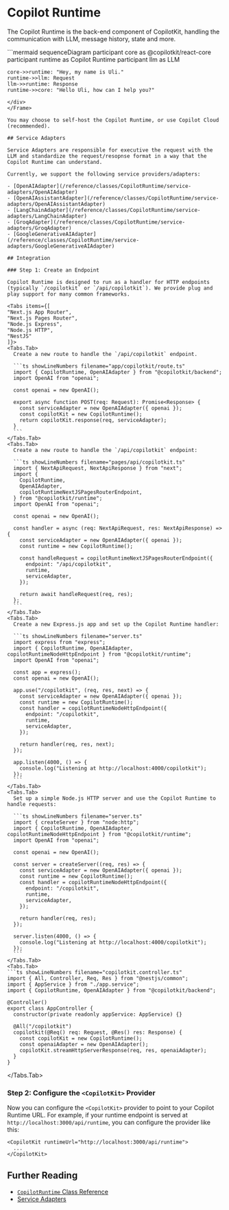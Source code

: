 
# Copilot Runtime

The Copilot Runtime is the back-end component of CopilotKit, handling the communication with LLM, message history, state and more.

<Frame>
  <div className="w-full pb-4">
  ```mermaid
  sequenceDiagram
    participant core as @copilotkit/react-core
    participant runtime as Copilot Runtime
    participant llm as LLM

    core->>runtime: "Hey, my name is Uli."
    runtime->>llm: Request
    llm->>runtime: Response
    runtime->>core: "Hello Uli, how can I help you?"
  ```
  </div>
</Frame>

You may choose to self-host the Copilot Runtime, or use Copilot Cloud (recommended).

## Service Adapters

Service Adapters are responsible for executive the request with the LLM and standardize the request/resopnse format in a way that the Copilot Runtime can understand.

Currently, we support the following service providers/adapters:

- [OpenAIAdapter](/reference/classes/CopilotRuntime/service-adapters/OpenAIAdapter)
- [OpenAIAssistantAdapter](/reference/classes/CopilotRuntime/service-adapters/OpenAIAssistantAdapter)
- [LangChainAdapter](/reference/classes/CopilotRuntime/service-adapters/LangChainAdapter)
- [GroqAdapter](/reference/classes/CopilotRuntime/service-adapters/GroqAdapter)
- [GoogleGenerativeAIAdapter](/reference/classes/CopilotRuntime/service-adapters/GoogleGenerativeAIAdapter)

## Integration

### Step 1: Create an Endpoint

Copilot Runtime is designed to run as a handler for HTTP endpoints (typically `/copilotkit` or `/api/copilotkit`). We provide plug and play support for many common frameworks.

<Tabs items={[
  "Next.js App Router",
  "Next.js Pages Router",
  "Node.js Express",
  "Node.js HTTP",
  "NestJS"
]}>
  <Tabs.Tab>
    Create a new route to handle the `/api/copilotkit` endpoint.

    ```ts showLineNumbers filename="app/copilotkit/route.ts"
    import { CopilotRuntime, OpenAIAdapter } from "@copilotkit/backend";
    import OpenAI from "openai";

    const openai = new OpenAI();

    export async function POST(req: Request): Promise<Response> {
      const serviceAdapter = new OpenAIAdapter({ openai });
      const copilotKit = new CopilotRuntime();
      return copilotKit.response(req, serviceAdapter);
    }
    ```
  </Tabs.Tab>
  <Tabs.Tab>
    Create a new route to handle the `/api/copilotkit` endpoint:

    ```ts showLineNumbers filename="pages/api/copilotkit.ts"
    import { NextApiRequest, NextApiResponse } from "next";
    import {
      CopilotRuntime,
      OpenAIAdapter,
      copilotRuntimeNextJSPagesRouterEndpoint,
    } from "@copilotkit/runtime";
    import OpenAI from "openai";

    const openai = new OpenAI();

    const handler = async (req: NextApiRequest, res: NextApiResponse) => {
      const serviceAdapter = new OpenAIAdapter({ openai });
      const runtime = new CopilotRuntime();

      const handleRequest = copilotRuntimeNextJSPagesRouterEndpoint({
        endpoint: "/api/copilotkit",
        runtime,
        serviceAdapter,
      });

      return await handleRequest(req, res);
    };
    ```
  </Tabs.Tab>
  <Tabs.Tab>
    Create a new Express.js app and set up the Copilot Runtime handler:

    ```ts showLineNumbers filename="server.ts"
    import express from "express";
    import { CopilotRuntime, OpenAIAdapter, copilotRuntimeNodeHttpEndpoint } from "@copilotkit/runtime";
    import OpenAI from "openai";

    const app = express();
    const openai = new OpenAI();

    app.use("/copilotkit", (req, res, next) => {
      const serviceAdapter = new OpenAIAdapter({ openai });
      const runtime = new CopilotRuntime();
      const handler = copilotRuntimeNodeHttpEndpoint({
        endpoint: "/copilotkit",
        runtime,
        serviceAdapter,
      });

      return handler(req, res, next);
    });

    app.listen(4000, () => {
      console.log("Listening at http://localhost:4000/copilotkit");
    });
    ```
  </Tabs.Tab>
  <Tabs.Tab>
    Set up a simple Node.js HTTP server and use the Copilot Runtime to handle requests:

    ```ts showLineNumbers filename="server.ts"
    import { createServer } from "node:http";
    import { CopilotRuntime, OpenAIAdapter, copilotRuntimeNodeHttpEndpoint } from "@copilotkit/runtime";
    import OpenAI from "openai";

    const openai = new OpenAI();

    const server = createServer((req, res) => {
      const serviceAdapter = new OpenAIAdapter({ openai });
      const runtime = new CopilotRuntime();
      const handler = copilotRuntimeNodeHttpEndpoint({
        endpoint: "/copilotkit",
        runtime,
        serviceAdapter,
      });

      return handler(req, res);
    });

    server.listen(4000, () => {
      console.log("Listening at http://localhost:4000/copilotkit");
    });
    ```
  </Tabs.Tab>
  <Tabs.Tab>
  ```ts showLineNumbers filename="copilotkit.controller.ts"
  import { All, Controller, Req, Res } from "@nestjs/common";
  import { AppService } from "./app.service";
  import { CopilotRuntime, OpenAIAdapter } from "@copilotkit/backend";

  @Controller()
  export class AppController {
    constructor(private readonly appService: AppService) {}

    @All("/copilotkit")
    copilotkit(@Req() req: Request, @Res() res: Response) {
      const copilotKit = new CopilotRuntime();
      const openaiAdapter = new OpenAIAdapter();
      copilotKit.streamHttpServerResponse(req, res, openaiAdapter);
    }
  }
  ```
  </Tabs.Tab>
</Tabs>

### Step 2: Configure the `<CopilotKit>` Provider

Now you can configure the `<CopilotKit>` provider to point to your Copilot Runtime URL. For example, if your runtime endpoint is served at `http://localhost:3000/api/runtime`, you can configure the provider like this:

```tsx
<CopilotKit runtimeUrl="http://localhost:3000/api/runtime">
  ...
</CopilotKit>
```

## Further Reading

- [`CopilotRuntime` Class Reference](/reference/classes/copilot-runtime/CopilotRuntime)
- [Service Adapters](/reference/classes/CopilotRuntime/service-adapters/OpenAIAdapter)
